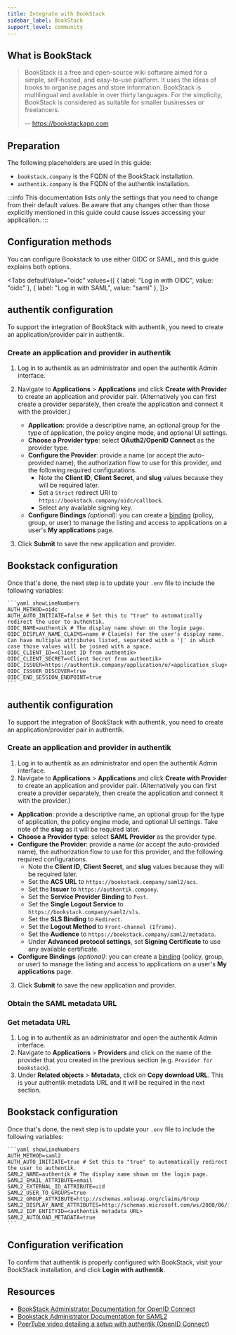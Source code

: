 ```yaml
---
title: Integrate with BookStack
sidebar_label: BookStack
support_level: community
---
```



## What is BookStack

> BookStack is a free and open-source wiki software aimed for a simple, self-hosted, and easy-to-use platform. It uses the ideas of books to organise pages and store information. BookStack is multilingual and available in over thirty languages. For the simplicity, BookStack is considered as suitable for smaller businesses or freelancers.
>
> -- https://bookstackapp.com

## Preparation

The following placeholders are used in this guide:

- `bookstack.company` is the FQDN of the BookStack installation.
- `authentik.company` is the FQDN of the authentik installation.

:::info
This documentation lists only the settings that you need to change from their default values. Be aware that any changes other than those explicitly mentioned in this guide could cause issues accessing your application.
:::

## Configuration methods

You can configure Bookstack to use either OIDC or SAML, and this guide explains both options.

<Tabs
  defaultValue="oidc"
  values={[
    { label: "Log in with OIDC", value: "oidc" },
    { label: "Log in with SAML", value: "saml" },
  ]}>
  <TabItem value="oidc">

## authentik configuration

To support the integration of BookStack with authentik, you need to create an application/provider pair in authentik.

### Create an application and provider in authentik

1. Log in to authentik as an administrator and open the authentik Admin interface.
2. Navigate to **Applications** > **Applications** and click **Create with Provider** to create an application and provider pair. (Alternatively you can first create a provider separately, then create the application and connect it with the provider.)
    - **Application**: provide a descriptive name, an optional group for the type of application, the policy engine mode, and optional UI settings.
    - **Choose a Provider type**: select **OAuth2/OpenID Connect** as the provider type.
    - **Configure the Provider**: provide a name (or accept the auto-provided name), the authorization flow to use for this provider, and the following required configurations.
        - Note the **Client ID**, **Client Secret**, and **slug** values because they will be required later.
        - Set a `Strict` redirect URI to `https://bookstack.company/oidc/callback`.
        - Select any available signing key.
    - **Configure Bindings** _(optional)_: you can create a [binding](/docs/add-secure-apps/flows-stages/bindings/) (policy, group, or user) to manage the listing and access to applications on a user's **My applications** page.

3. Click **Submit** to save the new application and provider.

## Bookstack configuration

Once that's done, the next step is to update your `.env` file to include the following variables:

    ```yaml showLineNumbers
    AUTH_METHOD=oidc
    AUTH_AUTO_INITIATE=false # Set this to "true" to automatically redirect the user to authentik.
    OIDC_NAME=authentik # The display name shown on the login page.
    OIDC_DISPLAY_NAME_CLAIMS=name # Claim(s) for the user's display name. Can have multiple attributes listed, separated with a '|' in which case those values will be joined with a space.
    OIDC_CLIENT_ID=<Client ID from authentik>
    OIDC_CLIENT_SECRET=<Client Secret from authentik>
    OIDC_ISSUER=https://authentik.company/application/o/<application_slug>
    OIDC_ISSUER_DISCOVER=true
    OIDC_END_SESSION_ENDPOINT=true
    ```

</TabItem>

  <TabItem value="saml">

## authentik configuration

To support the integration of BookStack with authentik, you need to create an application/provider pair in authentik.

### Create an application and provider in authentik

1. Log in to authentik as an administrator and open the authentik Admin interface.
2. Navigate to **Applications** > **Applications** and click **Create with Provider** to create an application and provider pair. (Alternatively you can first create a provider separately, then create the application and connect it with the provider.)

- **Application**: provide a descriptive name, an optional group for the type of application, the policy engine mode, and optional UI settings. Take note of the **slug** as it will be required later.
- **Choose a Provider type**: select **SAML Provider** as the provider type.
- **Configure the Provider**: provide a name (or accept the auto-provided name), the authorization flow to use for this provider, and the following required configurations.
    - Note the **Client ID**, **Client Secret**, and **slug** values because they will be required later.
    - Set the **ACS URL** to `https://bookstack.company/saml2/acs`.
    - Set the **Issuer** to `https://authentik.company`.
    - Set the **Service Provider Binding** to `Post`.
    - Set the **Single Logout Service** to `https://bookstack.company/saml2/sls`.
    - Set the **SLS Binding** to `Redirect`.
    - Set the **Logout Method** to `Front-channel (Iframe)`.
    - Set the **Audience** to `https://bookstack.company/saml2/metadata`.
    - Under **Advanced protocol settings**, set **Signing Certificate** to use any available certificate.
- **Configure Bindings** _(optional)_: you can create a [binding](/docs/add-secure-apps/flows-stages/bindings/) (policy, group, or user) to manage the listing and access to applications on a user's **My applications** page.

3. Click **Submit** to save the new application and provider.

### Obtain the SAML metadata URL

### Get metadata URL

1. Log in to authentik as an administrator and open the authentik Admin interface.
2. Navigate to **Applications** > **Providers** and click on the name of the provider that you created in the previous section (e.g. `Provider for bookstack`).
3. Under **Related objects** > **Metadata**, click on **Copy download URL**. This is your authentik metadata URL and it will be required in the next section.

## Bookstack configuration

Once that's done, the next step is to update your `.env` file to include the following variables:

    ```yaml showLineNumbers
    AUTH_METHOD=saml2
    AUTH_AUTO_INITIATE=true # Set this to "true" to automatically redirect the user to authentik.
    SAML2_NAME=authentik # The display name shown on the login page.
    SAML2_EMAIL_ATTRIBUTE=email
    SAML2_EXTERNAL_ID_ATTRIBUTE=uid
    SAML2_USER_TO_GROUPS=true
    SAML2_GROUP_ATTRIBUTE=http://schemas.xmlsoap.org/claims/Group
    SAML2_DISPLAY_NAME_ATTRIBUTES=http://schemas.microsoft.com/ws/2008/06/identity/claims/windowsaccountname
    SAML2_IDP_ENTITYID=<authentik metadata URL>
    SAML2_AUTOLOAD_METADATA=true
    ```

</TabItem>
</Tabs>

## Configuration verification

To confirm that authentik is properly configured with BookStack, visit your BookStack installation, and click **Login with authentik**.

## Resources

- [BookStack Administrator Documentation for OpenID Connect](https://www.bookstackapp.com/docs/admin/oidc-auth/)
- [Bookstack Administrator Documentation for SAML2](https://www.bookstackapp.com/docs/admin/saml2-auth/)
- [PeerTube video detailing a setup with authentik (OpenID Connect)](https://foss.video/w/a744K8GxFF1LqBFSadAsuV)
